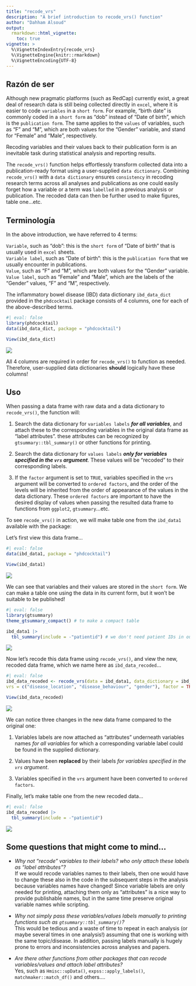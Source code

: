 ```yaml
---
title: "recode_vrs"
description: "A brief introduction to recode_vrs() function"
author: "Dahham Alsoud"
output:
  rmarkdown::html_vignette:
    toc: true
vignette: >
  %\VignetteIndexEntry{recode_vrs}
  %\VignetteEngine{knitr::rmarkdown}
  %\VignetteEncoding{UTF-8}
---
```


## Razón de ser

Although new pragmatic platforms (such as RedCap) currently exist, a great deal of research data is still being collected directly in `excel`, where it is easier to code `variables` in a `short form`. For example, "birth date" is commonly coded in a `short form` as "dob" instead of "Date of birth", which is the `publication form`. The same applies to the `values` of variables, such as "F" and "M", which are both values for the "Gender" variable, and stand for "Female" and "Male", respectively.

Recoding variables and their values back to their publication form is an inevitable task during statistical analysis and reporting results.

The `recode_vrs()` function helps effortlessly transform collected data into a publication-ready format using a user-supplied `data dictionary`. Combining `recode_vrs()` with a `data dictionary` ensures `consistency` in recoding research terms across all analyses and publications as one could easily forget how a variable or a term was `labelled` in a previous analysis or publication. The recoded data can then be further used to make figures, table one...etc.

## Terminología

In the above introduction, we have referred to 4 terms:\

`Variable`, such as "dob": this is the `short form` of "Date of birth" that is usually used in `excel` sheets.\
`Variable label`, such as "Date of birth": this is the `publication form` that we usually encounter in publications.\
`Value`, such as "F" and "M", which are both values for the "Gender" variable.\
`Value label`, such as "Female" and "Male", which are the labels of the "Gender" values, "F" and "M", respectively.

The inflammatory bowel disease (IBD) data dictionary `ibd_data_dict` provided in the `phdcocktail` package consists of 4 columns, one for each of the above-described terms.

```r
#| eval: false
library(phdcocktail)
data(ibd_data_dict, package = "phdcocktail")

View(ibd_data_dict)

```

![](../man/figures/ibd-data-dict.png)

All 4 columns are required in order for `recode_vrs()` to function as needed. Therefore, user-supplied data dictionaries **should** logically have these columns!

## Uso

When passing a data frame with raw data and a data dictionary to `recode_vrs()`, the function will:\

1)  Search the data dictionary for `variables labels` ***for all variables***, and attach these to the corresponding variables in the original data frame as "label attributes". these attributes can be recognized by `gtsummary::tbl_summary()` or other functions for printing.\

2)  Search the data dictionary for `values labels` ***only for variables specified in the `vrs` argument***. These values will be "recoded" to their corresponding labels.

3)  If the `factor` argument is set to `TRUE`, variables specified in the `vrs` argument will be converted to `ordered factors`, and the order of the levels will be inherited from the order of appearance of the values in the data dictionary. These `ordered factors` are important to have the desired display of values when passing the resulted data frame to functions from `ggplot2`, `gtsummary`...etc.

To see `recode_vrs()` in action, we will make table one from the `ibd_data1` available with the package:

Let's first view this data frame...

```r
#| eval: false
data(ibd_data1, package = "phdcocktail")

View(ibd_data1)

```

![](../man/figures/ibd-data-raw.png)

We can see that variables and their values are stored in the `short form`. We can make a table one using the data in its current form, but it won't be suitable to be published!

```r
#| eval: false
library(gtsummary)
theme_gtsummary_compact() # to make a compact table

ibd_data1 |>
  tbl_summary(include = -"patientid") # we don't need patient IDs in our table

```

![](../man/figures/table1-raw.png)

Now let's recode this data frame using `recode_vrs()`, and view the new, recoded data frame, which we name here as `ibd_data_recoded`...

```r
#| eval: false
ibd_data_recoded <- recode_vrs(data = ibd_data1, data_dictionary = ibd_data_dict,
vrs = c("disease_location", "disease_behaviour", "gender"), factor = TRUE)

View(ibd_data_recoded)

```

![](../man/figures/ibd-data-recoded.png)

We can notice three changes in the new data frame compared to the original one:\

1)  Variables labels are now attached as "attributes" underneath variables names *for all variables* for which a corresponding variable label could be found in the supplied dictionary.\

2)  Values have been **replaced** by their labels *for variables specified in the `vrs` argument*.\

3)  Variables specified in the `vrs` argument have been converted to `ordered factors`.

Finally, let's make table one from the new recoded data...

```r
#| eval: false
ibd_data_recoded |>
  tbl_summary(include = -"patientid")

```

![](../man/figures/table1-recoded.png)

## Some questions that might come to mind...

-   *Why not "recode" variables to their labels? who only attach these labels as "label attributes"?*\
    If we would recode variables names to their labels, then one would have to change these also in the code in the subsequent steps in the analysis because variables names have changed! Since variable labels are only needed for printing, attaching them only as "attributes" is a nice way to provide publishable names, but in the same time preserve original variable names while scripting.\

-   *Why not simply pass these variables/values labels manually to printing functions such as `gtsummary::tbl_summary()`?*\
    This would be tedious and a waste of time to repeat in each analysis (or maybe several times in one analysis!) assuming that one is working with the same topic/disease. In addition, passing labels manually is hugely prone to errors and inconsistencies across analyses and papers.\

-   *Are there other functions from other packages that can recode variables/values and attach label attributes?*\
    Yes, such as `Hmisc::upData()`, `expss::apply_labels()`, `matchmaker::match_df()` and others....
